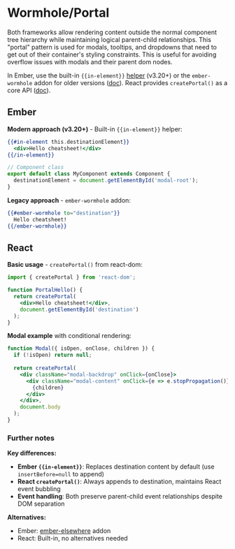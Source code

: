 # Wormhole/Portal

Both frameworks allow rendering content outside the normal component tree hierarchy while maintaining logical parent-child relationships. This "portal" pattern is used for modals, tooltips, and dropdowns that need to get out of their container's styling constraints. This is useful for avoiding overflow issues with modals and their parent dom nodes.

In Ember, use the built-in `{{in-element}}` [helper](https://dev.to/shayanypn/ember-js-in-element-feature-273l) (v3.20+) or the `ember-wormhole` addon for older versions ([doc](https://yapplabs.github.io/ember-wormhole/)). React provides `createPortal()` as a core API ([doc](https://react.dev/reference/react-dom/createPortal)).

## Ember

**Modern approach (v3.20+)** - Built-in `{{in-element}}` helper:

```hbs showLineNumbers
{{#in-element this.destinationElement}}
  <div>Hello cheatsheet!</div>
{{/in-element}}
```

```javascript
// Component class
export default class MyComponent extends Component {
  destinationElement = document.getElementById('modal-root');
}
```

**Legacy approach** - `ember-wormhole` addon:

```hbs showLineNumbers
{{#ember-wormhole to="destination"}}
  Hello cheatsheet!
{{/ember-wormhole}}
```

## React

**Basic usage** - `createPortal()` from react-dom:

```jsx showLineNumbers
import { createPortal } from 'react-dom';

function PortalHello() {
  return createPortal(
    <div>Hello cheatsheet!</div>,
    document.getElementById('destination')
  );
}
```

**Modal example** with conditional rendering:

```jsx showLineNumbers
function Modal({ isOpen, onClose, children }) {
  if (!isOpen) return null;
  
  return createPortal(
    <div className="modal-backdrop" onClick={onClose}>
      <div className="modal-content" onClick={e => e.stopPropagation()}>
        {children}
      </div>
    </div>,
    document.body
  );
}
```

### Further notes 

**Key differences:**
- **Ember `{{in-element}}`**: Replaces destination content by default (use `insertBefore=null` to append)
- **React `createPortal()`**: Always appends to destination, maintains React event bubbling
- **Event handling**: Both preserve parent-child event relationships despite DOM separation

**Alternatives:**
- Ember: [ember-elsewhere](https://github.com/ef4/ember-elsewhere) addon
- React: Built-in, no alternatives needed
